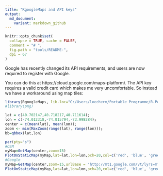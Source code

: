 ```yaml
---
title: "RgoogleMaps and API keys"
output:
  md_document:
    variant: markdown_github
---
```



```r
knitr::opts_chunk$set(
  collapse = TRUE, cache = FALSE,
  comment = "# ",
  fig.path = "tools/README-",
  dpi = 67
)
```

Google has recently changed its API requirements, and users are now required to register with Google. 
	
You can do this at https://cloud.google.com/maps-platform/. The API key requires a valid credit card which makes me very uncomfortable.
So instead we have a workaround using map tiles:

```r
library(RgoogleMaps, lib.loc="C:/Users/loecherm/Portable Programme/R-Portable/App/R-Portable/library")
#library(png)

lat = c(40.702147,40.718217,40.711614);
lon = c(-74.012318,-74.015794,-73.998284);
center = c(mean(lat), mean(lon));
zoom <- min(MaxZoom(range(lat), range(lon)));
bb=qbbox(lat,lon)

par(pty="s")
#OSM
myMap=GetMap(center,zoom=15)
PlotOnStaticMap(myMap,lat=lat,lon=lon,pch=20,col=c('red', 'blue', 'green'),cex=2)
#Google
myMap=GetMap(center,zoom=15,urlBase = "http://mt1.google.com/vt/lyrs=m", tileDir= "~/mapTiles/Google/")
PlotOnStaticMap(myMap,lat=lat,lon=lon,pch=20,col=c('red', 'blue', 'green'),cex=2)

```

